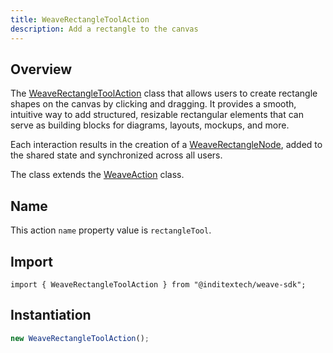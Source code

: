 ```yaml
---
title: WeaveRectangleToolAction
description: Add a rectangle to the canvas
---
```



## Overview

The [WeaveRectangleToolAction](https://github.com/InditexTech/weavejs/blob/main/code/packages/sdk/src/actions/rectangle-tool/rectangle-tool.ts)
class that allows users to create rectangle shapes on the canvas by clicking
and dragging. It provides a smooth, intuitive way to add structured, resizable
rectangular elements that can serve as building blocks for diagrams, layouts,
mockups, and more.

Each interaction results in the creation of a [WeaveRectangleNode](/docs/sdk/api-reference/nodes/rectangle),
added to the shared state and synchronized across all users.

The class extends the [WeaveAction](/docs/sdk/api-reference/actions/action) class.

## Name

This action `name` property value is `rectangleTool`.

## Import

```shell
import { WeaveRectangleToolAction } from "@inditextech/weave-sdk";
```

## Instantiation

```ts
new WeaveRectangleToolAction();
```
